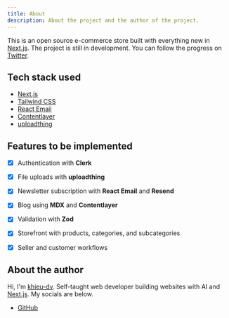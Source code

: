 ```yaml
---
title: About
description: About the project and the author of the project.
---
```


This is an open source e-commerce store built with everything new in [Next.js](https://nextjs.org/).
The project is still in development. You can follow the progress on [Twitter](https://github.com/khieu-dv).

## Tech stack used

- [Next.js](https://nextjs.org)
- [Tailwind CSS](https://tailwindcss.com)
- [React Email](https://react.email)
- [Contentlayer](https://www.contentlayer.dev)
- [uploadthing](https://uploadthing.com)

## Features to be implemented

- [x] Authentication with **Clerk**
- [x] File uploads with **uploadthing**
- [x] Newsletter subscription with **React Email** and **Resend**
- [x] Blog using **MDX** and **Contentlayer**
- [x] Validation with **Zod**
- [x] Storefront with products, categories, and subcategories
- [x] Seller and customer workflows



## About the author

Hi, I'm [khieu-dv](https://github.com/khieu-dv). Self-taught web developer building websites with AI and [Next.js](https://nextjs.org/). My socials are below.

- [GitHub](https://github.com/khieu-dv)


